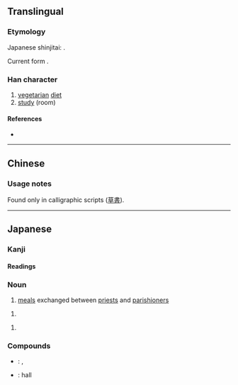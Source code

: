 {{character info/new}}
{{also|齋|斋}}
==Translingual==
{{Han simplified forms|齋|斎|斋}}

===Etymology===
Japanese shinjitai: {{Han simp|齋|nocap=y}}.

Current form {{Han compound|斉|小}}.

===Han character===
{{Han char|rn=67|rad=文|as=07|sn=11|four=|canj=YKLML|ids=⿵齐示,⿵斉小}}

# [[vegetarian]] [[diet]]
# [[study]] (room)

====References====
* {{Han ref|kx=0477.091|dkj=13467|dj=0835.080|hdz=32170.111|uh=658E|ud=25998}}

----

==Chinese==
{{zh-see|齋|v}}

===Usage notes===
Found only in {{w|Cursive script (East Asia)|cursive style}} calligraphic scripts ([[草書]]).

----

==Japanese==
{{ja-kanji forms|斎|齋}}

===Kanji===
{{ja-kanji|grade=c|rs=文07|kyu=齋}}

====Readings====
{{ja-readings
|on=さい
|kun=ものいみ-, つつし-む, いつ-く, とき-
}}

===Noun===
{{ja-noun|とき}}

# [[meal]]s exchanged between [[priest]]s and [[parishioner]]s

{{ja-noun|いみ}}

# {{alternative form of|忌み|lang=ja}}

{{ja-noun|いわい}}

# {{alternative form of|祝い|lang=ja}}

===Compounds===
* {{ja-r|書斎|しょさい}}: {{l|en|reading}} {{l|en|room}}, {{l|en|study}} {{l|en|room}}
* {{ja-r|斎場|さいじょう}}: {{l|en|funeral}} hall